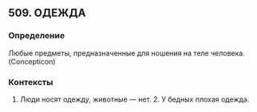 ## 509. ОДЕЖДА
### Определение
Любые предметы, предназначенные для ношения на теле человека. (Concepticon)

### Контексты
1. Люди носят одежду, животные — нет. 2. У бедных плохая одежда.

